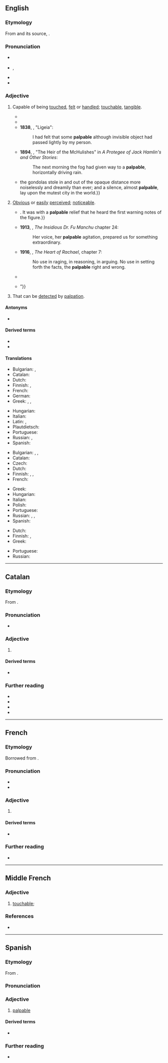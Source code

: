==English==
{{was wotd|2008|May|4}}

===Etymology===
From {{bor|en|frm|palpable}} and its source, {{der|en|la|palpābilis}}.

===Pronunciation===
* {{a|UK}} {{IPA|en|/ˈpalpəbəl/}}
* {{a|US}} {{enPR|păl'pə-bəl}}, {{IPA|en|/ˈpælpəbəl/}}
* {{audio|en|en-us-palpable.ogg|Audio (US)}}
* {{audio|en|en-au-palpable.ogg|Audio (AU)}}

===Adjective===
{{en-adj}}

# Capable of being [[touch]]ed, [[felt]] or [[handle]]d; [[touchable]], [[tangible]].
#: {{syn|en|tangible|touchable}}
#* {{RQ:Shakespeare Hamlet|5|2|text=''Osric:'' A hit, a very '''palpable''' hit.}}
#* {{quote-book|en|year=1834|author={{w|Letitia Elizabeth Landon}}|title=Francesca Carrara|volume=1|page=227|text=The imagination shuns to reveal its workings, unless it can clothe them in some lovely and '''palpable''' shape, and create into existence the high romance, the mournful song, the animated canvass, or the carved marble;...}}
#* '''1838''', {{w|Edgar Allan Poe}}, "Ligeia":
#*: I had felt that some '''palpable''' although invisible object had passed lightly by my person.
#* '''1894''', {{w|Bret Harte}}, "The Heir of the McHulishes" in ''A Protegee of Jack Hamlin's and Other Stories'':
#*: The next morning the fog had given way to a '''palpable''', horizontally driving rain.
#* {{RQ:Twain Essays|page=234|chapter=William Dean Howells|quotee={{w|William Dean Howells}}|passage={{...|The towers of the island churches loomed faint and far away in the dimness; the sailors in the rigging of the ships that lay in the Basin wrought like phantoms among the shrouds;}} the gondolas stole in and out of the opaque distance more noiselessly and dreamily than ever; and a silence, almost '''palpable''', lay upon the mutest city in the world.}}
# {{lb|en|figurative}} [[obvious|Obvious]] or [[easily]] [[perceived]]; [[noticeable]].
#: {{syn|en|manifest|noticeable|patent}}
#* {{RQ:Churchill Celebrity|chapter=5|passage=Although the Celebrity was almost impervious to sarcasm, he was now beginning to exhibit visible signs of uneasiness,{{...}}. It was with a '''palpable''' relief that he heard the first warning notes of the figure.}}
#* '''1913''', {{w|Sax Rohmer}}, ''The Insidious Dr. Fu Manchu'' chapter 24:
#*: Her voice, her '''palpable''' agitation, prepared us for something extraordinary.
#* '''1916''', {{w|Kathleen Norris}}, ''The Heart of Rachael'', chapter 7:
#*: No use in raging, in reasoning, in arguing. No use in setting forth the facts, the '''palpable''' right and wrong.
#* {{quote-journal|en|author=Ana Vanessa Herrero|title=Maduro Speaks to Troops, Trying to Discredit Guaidó’s Call for Mutiny|work=The New York Times|date=2019-05-02|url=https://www.nytimes.com/2019/05/02/world/americas/maduro-venezuela-troops.html|issn=0362-4331|author2=Rick Gladstone|passage=By Thursday, there was a '''palpable''' sense of frustration with the opposition’s strategy on the streets of Caracas, people in the capital said.}}
#* {{quote-web|en|url=http://www.theguardian.com/politics/2021/jun/28/the-anxiety-is-palpable-eu-citizens-face-looming-settled-status-deadline|title=‘The anxiety is palpable’: EU citizens face looming settled status deadline|date=2021-06-28|author=Lisa O'Carroll |author2=Amelia Gentleman|work=The Guardian|quotee=Elena Remigi|passage=Elena Remigi, of the In Limbo Project, which is documenting the experiences of EU citizens in the UK, said: “The anxiety among EU citizens is '''palpable'''. My inbox is full of messages of people asking for reassurance or guidance.{{...}}”}}
# {{lb|en|medicine}} That can be [[detect]]ed by [[palpation]].

====Antonyms====
* {{l|en|impalpable}}

====Derived terms====
* {{l|en|palpableness}}
* {{l|en|palpably}}

====Translations====
{{trans-top|capable of being touched}}
* Bulgarian: {{t+|bg|осезаем}}, {{t|bg|обозрим}}
* Catalan: {{t|ca|palpable}}
* Dutch: {{t+|nl|tastbaar}}
* Finnish: {{t|fi|käsinkosketeltava}}, {{t+|fi|kouriintuntuva}}
* French: {{t+|fr|palpable}}
* German: {{t+|de|greifbar}}
* Greek: {{t+|el|απτός}}, {{t+|el|αισθητός}}, {{t+|el|ψηλαφητός}}
{{trans-mid}}
* Hungarian: {{t+|hu|tapintható}}
* Italian: {{t+|it|palpabile}}
* Latin: {{t|la|tactilis}}, {{qualifier|Late}} {{t|la|palpābilis}}
* Plautdietsch: {{t|pdt|feelboa}}
* Portuguese: {{t+|pt|palpável}}
* Russian: {{t+|ru|осяза́емый}}, {{t+|ru|ощути́мый}}
* Spanish: {{t+|es|palpable}}
{{trans-bottom}}

{{trans-top|obvious}}
* Bulgarian: {{t+|bg|очевиден}}, {{t+|bg|ясен}}, {{t+|bg|явен}}
* Catalan: {{t|ca|palpable}}
* Czech: {{t+|cs|zřejmý}}
* Dutch: {{t|nl|te snijden}}
* Finnish: {{t+|fi|selvä}}, {{t+|fi|kouriintuntuva}}, {{t|fi|käsinkosketeltava}}
* French: {{t+|fr|palpable}}
{{trans-mid}}
* Greek: {{t+|el|προφανής}}
* Hungarian: {{t+|hu|érzékelhető}}
* Italian: {{t+|it|evidente}}
* Polish: {{t+|pl|namacalny}}
* Portuguese: {{t+|pt|palpável}}
* Russian: {{t+|ru|очеви́дный}}, {{t+|ru|я́вный}}, {{t+|ru|я́сный}}
* Spanish: {{t+|es|palpable}}
{{trans-bottom}}

{{trans-top|that can be detected by palpation}}
* Dutch: {{t|nl|palpeerbaar}}
* Finnish: {{t|fi|[[tunnustelu|tunnustelemalla]] [[havaittava]]}}, {{t|fi|tunnusteltava}}
* Greek: {{t+|el|ψηλαφητός}}
{{trans-mid}}
* Portuguese: {{t+|pt|palpável}}
* Russian: {{t+|ru|прощу́пываемый}}
{{trans-bottom}}

----

==Catalan==

===Etymology===
From {{bor|ca|LL.|palpābilis}}.

===Pronunciation===
* {{ca-IPA}}

===Adjective===
{{ca-adj|mf}}

# {{l|en|palpable}}

====Derived terms====
* {{l|ca|palpablement}}

===Further reading===
* {{R:IEC2}}
* {{R:GDLC}}
* {{R:DNV}}
* {{R:DCVB}}

----

==French==

===Etymology===
Borrowed from {{bor|fr|LL.|palpābilis}}.

===Pronunciation===
* {{fr-IPA}}
* {{audio|fr|LL-Q150 (fra)-DSwissK-palpable.wav|Audio}}

===Adjective===
{{fr-adj}}

# {{l|en|palpable}}
#: {{ant|fr|impalpable}}

====Derived terms====
* {{l|fr|palpablement}}

===Further reading===
* {{R:TLFi}}

----

==Middle French==

===Adjective===
{{frm-adj|mf}}

# [[touchable]]; {{l|en|palpable}}

===References===
* {{R:TLFi|etym=1}}

----

==Spanish==

===Etymology===
From {{bor|es|LL.|palpābilis}}.

===Pronunciation===
{{es-IPA}}

===Adjective===
{{es-adj}}

# [[#English|palpable]]

====Derived terms====
* {{l|es|palpablemente}}

===Further reading===
* {{R:DRAE}}